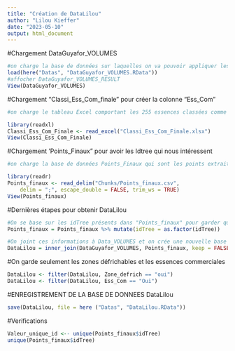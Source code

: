 ---
title: "Création de DataLilou"
author: "Lilou Kieffer"
date: "2023-05-10"
output: html_document
---

#Chargement DataGuyafor_VOLUMES
```{r}
#on charge la base de données sur laquelles on va pouvoir appliquer les derniers filtrages afin d'obtenir DataLilou
load(here("Datas", "DataGuyafor_VOLUMES.RData"))
#affocher DataGuyafor_VOLUMES_RESULT
View(DataGuyafor_VOLUMES)
```

#Chargement "Classi_Ess_Com_finale" pour créer la colonne "Ess_Com"
```{r}
#on charge le tableau Excel comportant les 255 essences classées comme commerciales afin de les faire matcher avec celles présentes dans la base

library(readxl)
Classi_Ess_Com_Finale <- read_excel("Classi_Ess_Com_Finale.xlsx")
View(Classi_Ess_Com_Finale)
```

#Chargement 'Points_Finaux" pour avoir les Idtree qui nous intéressent 
```{r}
#on charge la base de données Points_Finaux qui sont les points extraits à partir de QGIS, cad les points à conserver pour les calculs finaux, ce sont les arbres situés sur une pente inférieure à 20% et en zone non hydromorphe

library(readr)
Points_finaux <- read_delim("Chunks/Points_finaux.csv", 
    delim = ";", escape_double = FALSE, trim_ws = TRUE)
View(Points_finaux)
```

#Dernières étapes pour obtenir DataLilou
```{r}
#On se base sur les idTree présents dans "Points_finaux" pour garder que ceux là et y ajouter les infos présentes : pente, zone_defrich, zone_hydro
Points_finaux = Points_finaux %>% mutate(idTree = as.factor(idTree))

#On joint ces informations à Data_VOLUMES et on crée une nouvelle base qui sera notre data finale : DataLilou
DataLilou = inner_join(DataGuyafor_VOLUMES, Points_finaux, keep = FALSE, multiple = "first")

```

#On garde seulement les zones défrichables et les essences commerciales
```{r}
DataLilou <- filter(DataLilou, Zone_defrich == "oui")
DataLilou <- filter(DataLilou, Ess_Com == "Oui")
```


#ENREGISTREMENT DE LA  BASE DE DONNEES DataLilou 
```{r}
save(DataLilou, file = here ("Datas", "DataLilou.RData"))
```

#Verifications 
```{r}
Valeur_unique_id <-- unique(Points_finaux$idTree)
unique(Points_finaux$idTree)
```

